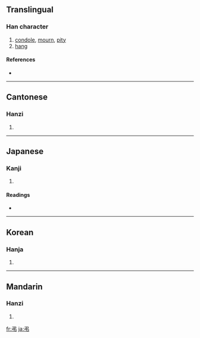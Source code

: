 ==Translingual==

===Han character===
{{Han char|rn=57|rad=弓|as=01|sn=4|four=1752<sub>7</sub>|canj=弓中 (NL), X弓中 (XNL)}}

# [[condole]], [[mourn]], [[pity]]
# [[hang]]

====References====
* {{Han ref|kx=0356.070|dkj=09698|dj=0671.270|hdz=20989.010|uh=5F14|ud=24340|bh=A4DD|bd=42205}}

----

==Cantonese==

===Hanzi===
{{yue-hanzi|jyut=|y=diu3}}

# {{defn|Cantonese}}

----

==Japanese==

===Kanji===
{{ja-kanji|grade=c|rs=弓01}}

# {{defn|Japanese}}

====Readings====
* {{ja-readings|on=[[ちょう]] (chō), [[てき]] (teki)|kun=[[とむらう]] (tomurau), [[つる]] (tsuru)}}

----

==Korean==

===Hanja===
{{ko-hanja|hangeul=[[조]], [[적]]|eumhun=|rv=jo, jeok|mr=cho, chŏk|y=co, cek}}

# {{defn|Korean}}

----

==Mandarin==

===Hanzi===
{{cmn-hanzi|pin=[[diào]] ([[diao4]])|wg=tiao<sup>4</sup>}}

# {{defn|Mandarin}}

[[fr:弔]]
[[ja:弔]]